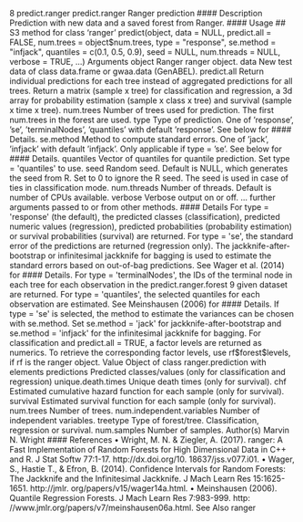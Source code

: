 
8 predict.ranger
predict.ranger Ranger prediction
#### Description
Prediction with new data and a saved forest from Ranger.
#### Usage
## S3 method for class 'ranger'
predict(object, data = NULL, predict.all = FALSE,
num.trees = object$num.trees, type = "response", se.method = "infjack",
quantiles = c(0.1, 0.5, 0.9), seed = NULL, num.threads = NULL,
verbose = TRUE, ...)
Arguments
object Ranger ranger object.
data New test data of class data.frame or gwaa.data (GenABEL).
predict.all Return individual predictions for each tree instead of aggregated predictions for
all trees. Return a matrix (sample x tree) for classification and regression, a 3d
array for probability estimation (sample x class x tree) and survival (sample x
time x tree).
num.trees Number of trees used for prediction. The first num.trees in the forest are used.
type Type of prediction. One of ’response’, ’se’, ’terminalNodes’, ’quantiles’ with
default ’response’. See below for #### Details.
se.method Method to compute standard errors. One of ’jack’, ’infjack’ with default ’infjack’.
Only applicable if type = ’se’. See below for #### Details.
quantiles Vector of quantiles for quantile prediction. Set type = 'quantiles' to use.
seed Random seed. Default is NULL, which generates the seed from R. Set to 0 to
ignore the R seed. The seed is used in case of ties in classification mode.
num.threads Number of threads. Default is number of CPUs available.
verbose Verbose output on or off.
... further arguments passed to or from other methods.
#### Details
For type = 'response' (the default), the predicted classes (classification), predicted numeric
values (regression), predicted probabilities (probability estimation) or survival probabilities (survival)
are returned. For type = 'se', the standard error of the predictions are returned (regression
only). The jackknife-after-bootstrap or infinitesimal jackknife for bagging is used to estimate
the standard errors based on out-of-bag predictions. See Wager et al. (2014) for #### Details. For
type = 'terminalNodes', the IDs of the terminal node in each tree for each observation in the
predict.ranger.forest 9
given dataset are returned. For type = 'quantiles', the selected quantiles for each observation
are estimated. See Meinshausen (2006) for #### Details.
If type = 'se' is selected, the method to estimate the variances can be chosen with se.method.
Set se.method = 'jack' for jackknife-after-bootstrap and se.method = 'infjack' for the
infinitesimal jackknife for bagging.
For classification and predict.all = TRUE, a factor levels are returned as numerics. To retrieve
the corresponding factor levels, use rf$forest$levels, if rf is the ranger object.
Value
Object of class ranger.prediction with elements
predictions Predicted classes/values (only for classification and regression)
unique.death.times Unique death times (only for survival).
chf Estimated cumulative hazard function for each sample (only for survival).
survival Estimated survival function for each sample (only for survival).
num.trees Number of trees.
num.independent.variables Number of independent variables.
treetype Type of forest/tree. Classification, regression or survival.
num.samples Number of samples.
Author(s)
Marvin N. Wright
#### References
• Wright, M. N. & Ziegler, A. (2017). ranger: A Fast Implementation of Random Forests
for High Dimensional Data in C++ and R. J Stat Softw 77:1-17. http://dx.doi.org/10.
18637/jss.v077.i01.
• Wager, S., Hastie T., & Efron, B. (2014). Confidence Intervals for Random Forests: The
Jackknife and the Infinitesimal Jackknife. J Mach Learn Res 15:1625-1651. http://jmlr.
org/papers/v15/wager14a.html.
• Meinshausen (2006). Quantile Regression Forests. J Mach Learn Res 7:983-999. http:
//www.jmlr.org/papers/v7/meinshausen06a.html.
See Also
ranger
